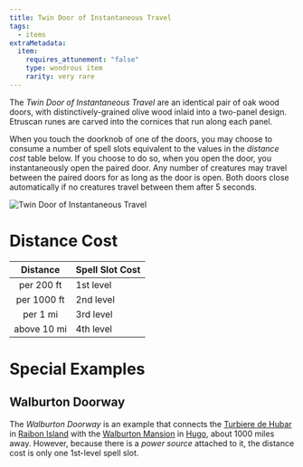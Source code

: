 ```yaml
---
title: Twin Door of Instantaneous Travel
tags:
  - items
extraMetadata:
  item:
    requires_attunement: "false"
    type: wondrous item
    rarity: very rare
---
```



The *Twin Door of Instantaneous Travel* are an identical pair of oak wood doors,
with distinctively-grained olive wood inlaid into a two-panel design. Etruscan
runes are carved into the cornices that run along each panel.

When you touch the doorknob of one of the doors, you may choose to consume a
number of spell slots equivalent to the values in the *distance cost* table
below. If you choose to do so, when you open the door, you instantaneously open
the paired door. Any number of creatures may travel between the paired doors for
as long as the door is open. Both doors close automatically if no creatures
travel between them after 5 seconds.

<Image src={TwinDoorImage} alt="Twin Door of Instantaneous Travel" width={200} />

# Distance Cost

|   Distance  | Spell Slot Cost |
| :---------: | --------------- |
|  per 200 ft | 1st level       |
| per 1000 ft | 2nd level       |
|   per 1 mi  | 3rd level       |
| above 10 mi | 4th level       |

# Special Examples

## Walburton Doorway

The *Walburton Doorway* is an example that connects the
[Turbiere de Hubar](/locations/turbiere-de-hubar/) in
[Raibon Island](/locations/raibon-island/) with the
[Walburton Mansion](/locations/walburton-mansion/) in
[Hugo](/locations/hugo/), about 1000 miles away. However, because there is
a *power source* attached to it, the distance cost is only one 1st-level spell
slot.
